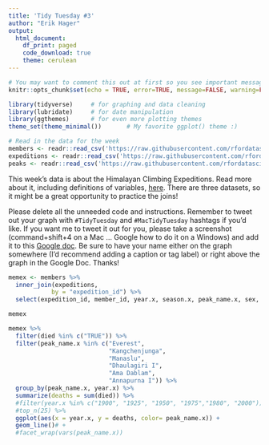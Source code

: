 ```yaml
---
title: 'Tidy Tuesday #3'
author: "Erik Hager"
output: 
  html_document:
    df_print: paged
    code_download: true
    theme: cerulean
---
```


```r
# You may want to comment this out at first so you see important messages and warnings
knitr::opts_chunk$set(echo = TRUE, error=TRUE, message=FALSE, warning=FALSE)
```

```r
library(tidyverse)     # for graphing and data cleaning
library(lubridate)     # for date manipulation
library(ggthemes)      # for even more plotting themes
theme_set(theme_minimal())       # My favorite ggplot() theme :)
```

```r
# Read in the data for the week
members <- readr::read_csv('https://raw.githubusercontent.com/rfordatascience/tidytuesday/master/data/2020/2020-09-22/members.csv')
expeditions <- readr::read_csv('https://raw.githubusercontent.com/rfordatascience/tidytuesday/master/data/2020/2020-09-22/expeditions.csv')
peaks <- readr::read_csv('https://raw.githubusercontent.com/rfordatascience/tidytuesday/master/data/2020/2020-09-22/peaks.csv')
```

This week's data is about the Himalayan Climbing Expeditions. Read more about it, including definitions of variables, [here](https://github.com/rfordatascience/tidytuesday/blob/master/data/2020/2020-09-22/readme.md). There are three datasets, so it might be a great opportunity to practice the joins!

Please delete all the unneeded code and instructions. Remember to tweet out your graph with `#TidyTuesday` and `#MacTidyTuesday` hashtags if you'd like. If you want me to tweet it out for you, please take a screenshot (command+shift+4 on a Mac ... Google how to do it on a Windows) and add it to this [Google doc](https://docs.google.com/document/d/1akjbDlpsTHNSwQO3pkf4tUz89MRScnaRL7hDhybM7Jg/edit?usp=sharing). Be sure to have your name either on the graph somewhere (I'd recommend adding a caption or tag label) or right above the graph in the Google Doc. Thanks!

```r
memex <- members %>% 
  inner_join(expeditions, 
            by = "expedition_id") %>% 
  select(expedition_id, member_id, year.x, season.x, peak_name.x, sex, age, died)

memex

memex %>% 
  filter(died %in% c("TRUE")) %>%
  filter(peak_name.x %in% c("Everest",
                            "Kangchenjunga", 
                            "Manaslu",
                            "Dhaulagiri I", 
                            "Ama Dablam", 
                            "Annapurna I")) %>%
  group_by(peak_name.x, year.x) %>% 
  summarize(deaths = sum(died)) %>%
  #filter(year.x %in% c("1900", "1925", "1950", "1975","1980", "2000")) %>% 
  #top_n(25) %>% 
  ggplot(aes(x = year.x, y = deaths, color= peak_name.x)) +
  geom_line()# +
  #facet_wrap(vars(peak_name.x))
```










































